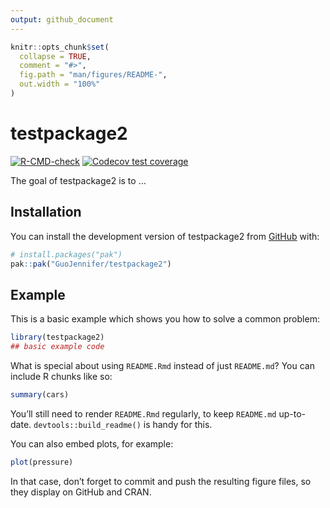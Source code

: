 ```yaml
---
output: github_document
---
```


<!-- README.md is generated from README.Rmd. Please edit that file -->

```r
knitr::opts_chunk$set(
  collapse = TRUE,
  comment = "#>",
  fig.path = "man/figures/README-",
  out.width = "100%"
)
```

# testpackage2

<!-- badges: start -->
[![R-CMD-check](https://github.com/GuoJennifer/testpackage2/actions/workflows/R-CMD-check.yaml/badge.svg)](https://github.com/GuoJennifer/testpackage2/actions/workflows/R-CMD-check.yaml)
[![Codecov test coverage](https://codecov.io/gh/GuoJennifer/testpackage2/graph/badge.svg)](https://app.codecov.io/gh/GuoJennifer/testpackage2)
<!-- badges: end -->

The goal of testpackage2 is to ...

## Installation

You can install the development version of testpackage2 from [GitHub](https://github.com/) with:

``` r
# install.packages("pak")
pak::pak("GuoJennifer/testpackage2")
```

## Example

This is a basic example which shows you how to solve a common problem:

```r
library(testpackage2)
## basic example code
```

What is special about using `README.Rmd` instead of just `README.md`? You can include R chunks like so:

```r
summary(cars)
```

You'll still need to render `README.Rmd` regularly, to keep `README.md` up-to-date. `devtools::build_readme()` is handy for this.

You can also embed plots, for example:

```r
plot(pressure)
```

In that case, don't forget to commit and push the resulting figure files, so they display on GitHub and CRAN.
